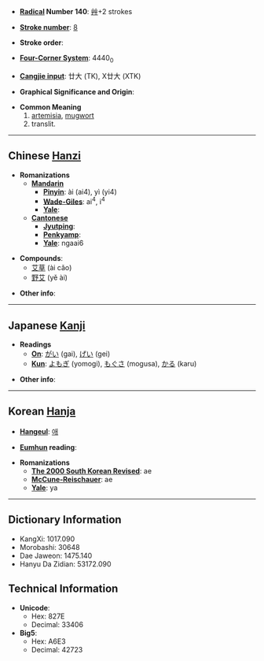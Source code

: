 * '''[[Wiktionary:Chinese radical index| Radical]] Number 140''': [[Wiktionary:Chinese radical index 艸|艸]]+2 strokes

* '''[[Wiktionary:Chinese total strokes index|Stroke number]]''': [[Wiktionary:Chinese total strokes index 8|8]]

* '''Stroke order''': 

* '''[[Wiktionary:Chinese four corner index|Four-Corner System]]''': 4440<sub>0</sub>

* '''[[Wiktionary:Chinese Cangjie index|Cangjie input]]''': 廿大 (TK), X廿大 (XTK)

* '''Graphical Significance and Origin''': 

* '''Common Meaning'''
*#[[artemisia]], [[mugwort]]
*# translit.

----

== Chinese [[Hanzi]] ==

* '''Romanizations'''
** '''[[Mandarin]]'''
*** '''[[Pinyin]]''': ài (ai4), yì (yi4)
*** '''[[Wade-Giles]]''': ai<sup>4</sup>, i<sup>4</sup>
*** '''[[Yale]]''': 
** '''[[Cantonese]]'''
*** '''[[Jyutping]]''':
*** '''[[Penkyamp]]''': 
*** '''[[Yale]]''': ngaai6

* '''Compounds''':
**[[艾草]] (ài cǎo)
**[[野艾]] (yě ài)

* '''Other info''': 

----

== Japanese [[Kanji]] ==

* '''Readings'''
** '''[[On]]''': [[がい]] (gai), [[げい]] (gei)
** '''[[Kun]]''': [[よもぎ]] (yomogi), [[もぐさ]] (mogusa), [[かる]] (karu)

* '''Other info''':  

----

== Korean [[Hanja]] ==

* '''[[Hangeul]]''': [[애]]

* '''[[Eumhun]] reading''': 

* '''Romanizations'''
** '''[[The 2000 South Korean Revised Romanization|The 2000 South Korean Revised]]''': ae
** '''[[McCune-Reischauer]]''': ae
** '''[[Yale]]''': ya

----

== Dictionary Information ==

* KangXi: 1017.090
* Morobashi: 30648
* Dae Jaweon: 1475.140
* Hanyu Da Zidian: 53172.090

== Technical Information ==

* '''Unicode''':
** Hex: 827E
** Decimal: 33406
* '''Big5''':
** Hex: A6E3
** Decimal: 42723